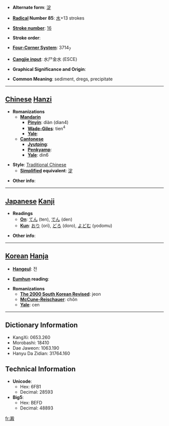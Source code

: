 * '''Alternate form''': [[淀]]

* '''[[Wiktionary:Chinese radical index| Radical]] Number 85''': [[Wiktionary:Chinese radical index 水|水]]+13 strokes

* '''[[Wiktionary:Chinese total strokes index|Stroke number]]''': [[Wiktionary:Chinese total strokes index 16|16]]

* '''Stroke order''': 

* '''[[Wiktionary:Chinese four corner index|Four-Corner System]]''': 3714<sub>7</sub>

* '''[[Wiktionary:Chinese Cangjie index|Cangjie input]]''': 水尸金水 (ESCE)

* '''Graphical Significance and Origin''': 

* '''Common Meaning''': sediment, dregs, precipitate

----

== [[Chinese]] [[Hanzi]] ==

* '''Romanizations'''
** '''[[Mandarin]]'''
*** '''[[Pinyin]]''': diàn (dian4)
*** '''[[Wade-Giles]]''': tien<sup>4</sup>
*** '''[[Yale]]''': 
** '''[[Cantonese]]'''
*** '''[[Jyutping]]''':
*** '''[[Penkyamp]]''': 
*** '''[[Yale]]''': din6

* '''Style''': [[Traditional Chinese]] 
** '''[[Simplified Chinese|Simplified]] equivalent''': [[淀]]

* '''Other info''': 

----

== [[Japanese]] [[Kanji]] ==

* '''Readings'''
** '''[[On]]''': [[てん]] (ten), [[でん]] (den)
** '''[[Kun]]''': [[おり]] (ori), [[どろ]] (doro), [[よどむ]] (yodomu)

* '''Other info''':  

----

== [[Korean]] [[Hanja]] ==

* '''[[Hangeul]]''': 전

* '''[[Eumhun]] reading''': 

* '''Romanizations'''
** '''[[The 2000 South Korean Revised Romanization|The 2000 South Korean Revised]]''': jeon
** '''[[McCune-Reischauer]]''': chŏn
** '''[[Yale]]''': cen

----

== Dictionary Information ==

* KangXi: 0653.260
* Morobashi: 18410
* Dae Jaweon: 1063.190
* Hanyu Da Zidian: 31764.160

== Technical Information ==

* '''Unicode''':
** Hex: 6FB1
** Decimal: 28593
* '''Big5''':
** Hex: BEFD
** Decimal: 48893

[[fr:澱]]